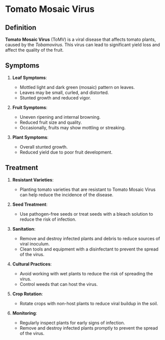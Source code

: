 # Tomato Mosaic Virus

## Definition
**Tomato Mosaic Virus** (ToMV) is a viral disease that affects tomato plants, caused by the *Tobamovirus*. This virus can lead to significant yield loss and affect the quality of the fruit.

## Symptoms
1. **Leaf Symptoms**:
   - Mottled light and dark green (mosaic) pattern on leaves.
   - Leaves may be small, curled, and distorted.
   - Stunted growth and reduced vigor.

2. **Fruit Symptoms**:
   - Uneven ripening and internal browning.
   - Reduced fruit size and quality.
   - Occasionally, fruits may show mottling or streaking.

3. **Plant Symptoms**:
   - Overall stunted growth.
   - Reduced yield due to poor fruit development.

## Treatment
1. **Resistant Varieties**:
   - Planting tomato varieties that are resistant to Tomato Mosaic Virus can help reduce the incidence of the disease.

2. **Seed Treatment**:
   - Use pathogen-free seeds or treat seeds with a bleach solution to reduce the risk of infection.

3. **Sanitation**:
   - Remove and destroy infected plants and debris to reduce sources of viral inoculum.
   - Clean tools and equipment with a disinfectant to prevent the spread of the virus.

4. **Cultural Practices**:
   - Avoid working with wet plants to reduce the risk of spreading the virus.
   - Control weeds that can host the virus.

5. **Crop Rotation**:
   - Rotate crops with non-host plants to reduce viral buildup in the soil.

6. **Monitoring**:
   - Regularly inspect plants for early signs of infection.
   - Remove and destroy infected plants promptly to prevent the spread of the virus.
